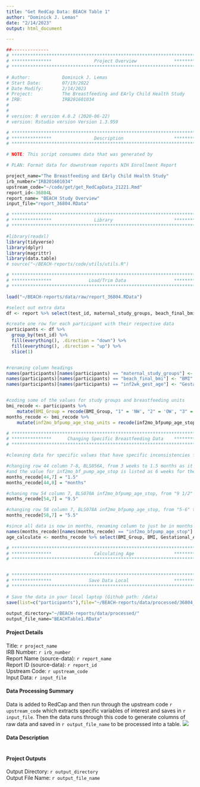 ```yaml
---
title: "Get RedCap Data: BEACH Table 1"
author: "Dominick J. Lemas"
date: "2/14/2023"
output: html_document

---
```


```r
##-------------- 
# **************************************************************************** #
# ***************                Project Overview              *************** #
# **************************************************************************** #

# Author:            Dominick J. Lemas
# Start Date:        07/19/2022 
# Date Modify:       2/14/2023
# Project:           The Breastfeeding and EArly Child Health Study
# IRB:               IRB201601034
#                   
#
# version: R version 4.0.2 (2020-06-22)
# version: Rstudio version Version 1.3.959 

# **************************************************************************** #
# ***************                Description                   *************** #
# **************************************************************************** #

# NOTE: This script consumes data that was generated by 

# PLAN: Format data for downstream reports NIH Enrollment Report

project_name="The Breastfeeding and EArly Child Health Study"
irb_number="IRB201601034"
upstream_code="~/code/get/get_RedCapData_21221.Rmd"
report_id<-36804L
report_name= "BEACH Study Overview"
input_file="report_36804.RData"

```


```r

# **************************************************************************** #
# ***************                Library                       *************** #
# **************************************************************************** #

#library(readxl)
library(tidyverse)
library(dplyr)
library(magrittr)
library(data.table)
# source("~/BEACH-reports/code/utils/utils.R")

```

```r

# **************************************************************************** #
# ***************              Load/Trim Data                  *************** #
# **************************************************************************** #

load("~/BEACH-reports/data/raw/report_36804.RData")

#select out extra data
df <- report %>% select(test_id, maternal_study_groups, beach_final_bmi,inf2wk_gest_age, mom3t_birth_date, mom2wk_delivery_date, inf2mo_bfpump_age_stop, inf2mo_bfpump_age_stop_units )

#create one row for each participant with their respective data
participants <- df %>%
  group_by(test_id) %>%
  fill(everything(), .direction = "down") %>%
  fill(everything(), .direction = "up") %>%
  slice(1)


#renaming column headings
names(participants)[names(participants) == "maternal_study_groups"] <- "BMI_Group"
names(participants)[names(participants) == "beach_final_bmi"] <- "BMI"
names(participants)[names(participants) == "inf2wk_gest_age"] <- "Gestational_Age"


#coding some of the values for study groups and breastfeeding units
bmi_recode <- participants %>%
    mutate(BMI_Group = recode(BMI_Group, "1" = 'NW', "2" = 'OW', "3" =  'OB' ))
months_recode <- bmi_recode %>%
    mutate(inf2mo_bfpump_age_stop_units = recode(inf2mo_bfpump_age_stop_units, "1" = 'Weeks', "2" = "Months"))

```

```r
# **************************************************************************** #
# ***************      Changing Specific Breastfeeding Data    *************** #
# **************************************************************************** #

#cleaning data for specific values that have specific inconsistencies for easier analysis

#changing row 44 column 7-8, BLS056A, from 3 weeks to 1.5 months as it's the only data listed in weeks
#and the value for inf2mo_bf_pump_age_stop is listed as 6 weeks for their 6 month and 12 month visits
months_recode[44,7] = "1.5"
months_recode[44,8] = "months"

#chaning row 54 column 7, BLS070A inf2mo_bfpump_age_stop, from "9 1/2" to "9.5"
months_recode[54,7] = "9.5"

#changing row 58 column 7, BLS078A inf2mo_bfpump_age_stop, from "5-6" to "5.5," to provide an average of the range for an easier numerical value for analysis
months_recode[58,7] = "5.5"

#since all data is now in months, renaming column to just be in months and removing units column
names(months_recode)[names(months_recode) == "inf2mo_bfpump_age_stop"] <- "Breastfeeding_Months"
age_calculate <- months_recode %>% select(BMI_Group, BMI, Gestational_Age, mom3t_birth_date, mom2wk_delivery_date, Breastfeeding_Months)


```

```r
# **************************************************************************** #
# ***************                Calculating Age               *************** #
# **************************************************************************** #



```

```r

# **************************************************************************** #
# ***************              Save Data Local                 *************** #
# **************************************************************************** #

# Save the data in your local laptop (Github path: /data)
save(list=c("participants"),file="~/BEACH-reports/data/processed/36804_BEACHTable1_clean.RData")

output_directory="~/BEACH-reports/data/processed/"
output_file_name="BEACHTable1.RData"

```


#### __Project Details__
Title: `r project_name`  
IRB Number: `r irb_number`  
Report Name (source-data): `r report_name`  
Report ID (source-data): `r report_id`  
Upstream Code: `r upstream_code`  
Input Data: `r input_file`

#### __Data Processing Summary__
Data is added to RedCap and then run through the upstream code `r upstream_code` which extracts specific variables of interest and saves in `r input_file`. Then the data runs through this code to generate columns of raw data and saved in `r output_file_name` to be processed into a table.
![](Format_RedCapData Workflow.png)

#### __Data Description__


```r



```
  
#### __Project Outputs__  
Output Directory: `r output_directory`  
Output File Name: `r output_file_name`




